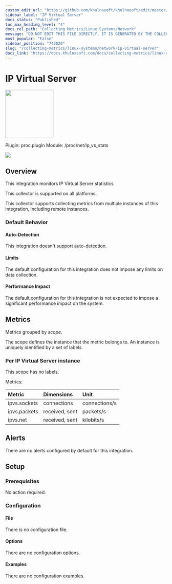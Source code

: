 ```yaml
---
custom_edit_url: "https://github.com/khulnasoft/khulnasoft/edit/master/src/collectors/proc.plugin/metadata.yaml"
sidebar_label: "IP Virtual Server"
docs_status: "Published"
toc_max_heading_level: "4"
docs_rel_path: "Collecting Metrics/Linux Systems/Network"
message: "DO NOT EDIT THIS FILE DIRECTLY, IT IS GENERATED BY THE COLLECTOR'S metadata.yaml FILE"
most_popular: "False"
sidebar_position: "742020"
slug: "/collecting-metrics/linux-systems/network/ip-virtual-server"
docs_link: "https://docs.khulnasoft.com/docs/collecting-metrics/linux-systems/network/ip-virtual-server"
---
```



# IP Virtual Server


<img src="https://khulnasoft.com/img/network-wired.svg" width="150"/>


Plugin: proc.plugin
Module: /proc/net/ip_vs_stats

<img src="https://img.shields.io/badge/maintained%20by-Khulnasoft-%2300ab44" />

## Overview

This integration monitors IP Virtual Server statistics



This collector is supported on all platforms.

This collector supports collecting metrics from multiple instances of this integration, including remote instances.


### Default Behavior

#### Auto-Detection

This integration doesn't support auto-detection.

#### Limits

The default configuration for this integration does not impose any limits on data collection.

#### Performance Impact

The default configuration for this integration is not expected to impose a significant performance impact on the system.


## Metrics

Metrics grouped by *scope*.

The scope defines the instance that the metric belongs to. An instance is uniquely identified by a set of labels.



### Per IP Virtual Server instance



This scope has no labels.

Metrics:

| Metric | Dimensions | Unit |
|:------|:----------|:----|
| ipvs.sockets | connections | connections/s |
| ipvs.packets | received, sent | packets/s |
| ipvs.net | received, sent | kilobits/s |



## Alerts

There are no alerts configured by default for this integration.


## Setup

### Prerequisites

No action required.

### Configuration

#### File

There is no configuration file.
#### Options



There are no configuration options.

#### Examples
There are no configuration examples.


